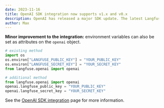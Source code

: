 ```yaml
---
date: 2023-11-16
title: OpenAI SDK integration now supports v1.x and v0.x
description: OpenAI has released a major SDK update. The latest Langfuse integration now supports both the new and old versions, ensuring optimal backwards compatibility with other packages.
author: Max
---
```



<ChangelogHeader />

**Minor improvement to the integration:** environment variables can also be set as attributes on the `openai` object.

```python
# existing method
import os
os.environ["LANGFUSE_PUBLIC_KEY"] = "YOUR_PUBLIC_KEY"
os.environ["LANGFUSE_SECRET_KEY"] = "YOUR_SECRET_KEY"
from langfuse.openai import openai

# additional method
from langfuse.openai import openai
openai.langfuse_public_key = "YOUR_PUBLIC_KEY"
openai.langfuse_secret_key = "YOUR_SECRET_KEY"
```

See the [OpenAI SDK integration](/docs/openai) page for more information.
